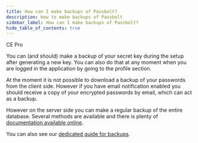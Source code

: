 ```yaml
---
title: How can I make backups of Passbolt?
description: How to make backups of Passbolt
sidebar_label: How can I make backups of Passbolt?
hide_table_of_contents: true
---
```



<div style={{display: "flex", gap: "1rem"}}>
  <Chips link="https://www.passbolt.com/ce/docker" isUnderMainTitle={true}>CE</Chips>
  <Chips link="https://www.passbolt.com/pricing/pro" isUnderMainTitle={true}>Pro</Chips>
</div>

You can (and should) make a backup of your secret key during the setup after generating a new key. You can also do that at any moment when you are logged in the application by going to the profile section.

At the moment it is not possible to download a backup of your passwords from the client side. However if you have email notification enabled you should receive a copy of your encrypted passwords by email, which can act as a backup.

However on the server side you can make a regular backup of the entire database. Several methods are available and there is plenty of [documentation available online](https://dev.mysql.com/doc/refman/5.7/en/backup-methods.html).

You can also see our [dedicated guide for backups](/hosting/backup/).
